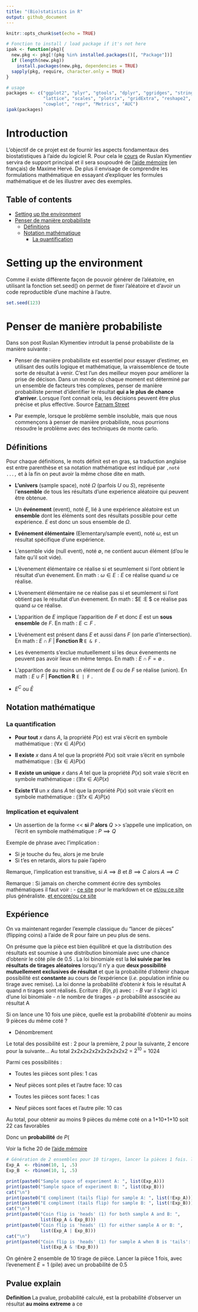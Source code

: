 ```yaml
---
title: "(Bio)statistics in R"
output: github_document
---
```


```r
knitr::opts_chunk$set(echo = TRUE)

# Fonction to install / load package if it's not here
ipak <- function(pkg){
  new.pkg <- pkg[!(pkg %in% installed.packages()[, "Package"])]
  if (length(new.pkg)) 
    install.packages(new.pkg, dependencies = TRUE)
  sapply(pkg, require, character.only = TRUE)
}

# usage
packages <- c("ggplot2", "plyr", "gtools", "dplyr", "ggridges", "stringr", "RColorBrewer",
              "lattice", "scales", "plotrix", "gridExtra", "reshape2", "tidyr", "randomForest",
              "cowplot", "repr", "Metrics", "AUC")
ipak(packages)

```

# Introduction

L'objectif de ce projet est de fournir les aspects fondamentaux des biostatistiques à l'aide du logiciel R. Pour cela le [cours](https://www.kaggle.com/ruslankl/bio-statistics-in-r-part-1) de Ruslan Klymentiev servira de support principal et il sera soupoudré de [l'aide mémoire](https://cran.r-project.org/doc/contrib/Herve-Aide-memoire-statistique.pdf) (en français) de Maxime Hervé. De plus il envisage de comprendre les formulations mathématique en essayant d'expliquer les formules mathématique et de les illustrer avec des exemples.

## Table of contents
* [Setting up the environment](#Setting-up-the-environment)
* [Penser de manière probabiliste](#Penser-de-manière-probabiliste)
  * [Définitions](#définitions)
  * [Notation mathématique](#notation-mathématique)
    * [La quantification](#la-quantification)

# Setting up the environment

Comme il existe différente façon de pouvoir générer de l'aléatoire, en utilisant la fonction set.seed() on permet de fixer l'aléatoire et d'avoir un code reproductible d'une machine à l'autre.

```r
set.seed(123)
```

# Penser de manière probabiliste

Dans son post Ruslan Klymentiev introduit la pensé probabiliste de la manière suivante : 

- Penser de manière probabiliste est essentiel pour essayer d'estimer, en utilisant des outils logique et mathématique, la vraissemblence de toute sorte de résultat à venir. C'est l'un des meilleur moyen pour améliorer la prise de décison. Dans un monde où chaque moment est déterminé par un ensemble de facteurs très complexes, penser de manière probabiliste permet d'identifier le résultat **qui a le plus de chance d'arriver**. Lorsque l'ont connait cela, les décisions peuvent être plus précise et plus effective. Source [Farnam Street](https://fs.blog/2018/05/probabilistic-thinking/)

- Par exemple, lorsque le problème semble insoluble, mais que nous commençons à penser de manière probabiliste, nous pourrions résoudre le problème avec des techniques de monte carlo.

## Définitions 

Pour chaque définitions, le mots définit est en gras, sa traduction anglaise est entre parenthèse et sa notation mathématique est indiqué par `,noté ...,` et à la fin on peut avoir la même chose dite en math.


- **L'univers** (sample space), noté $\Omega$ (parfois $U$ ou $S$), représente l'**ensemble** de tous les résultats d'une experience aléatoire qui peuvent être obtenue.

- Un **événement** (event), noté $E$, lié à une expérience aléatoire est un **ensemble** dont les éléments sont des résultats possible pour cette expérience. $E$ est donc un sous ensemble de $\Omega$.

- **Evénement élémentaire** (Elementary/sample event), noté $\omega$, est un résultat spécifique d'une expérience.

- L'ensemble vide (null event), noté $\emptyset$, ne contient aucun élément (d'ou le faite qu'il soit vide).

- L'évenement élémentaire ce réalise si et seumlement si l'ont obtient le résultat d'un évenement. En math : $\omega\in E:E$ ce réalise quand $\omega$ ce réalise.

- L'évenement élémentaire ne ce réalise pas si et seumlement si l'ont obtient pas le résultat d'un évenement. En math : $\omega\notin E :E $ ce réalise pas quand $\omega$ ce réalise.

- L'apparition de $E$ implique l'apparition de $F$ et donc $E$ est un **sous ensemble** de $F$. En math : $E\subset F$ .

- L'événement est présent dans $E$ et aussi dans $F$ (on parle d'intersection). En math : $E\cap F$ | **Fonction R** `E & F` .

- Les évenements s'exclue mutuellement si les deux évenements ne peuvent pas avoir lieux en même temps. En math : $E\cap F = \emptyset$ .

- L'apparition de au moins un élément de $E$ ou de $F$ se réalise (union). En math : $E \cup F$ | **Fonction R** `E | F` .

- $E^{C}$ ou $\bar{E}$ 


## Notation mathématique

### La quantification

- **Pour tout** $x$ dans $A$, la propriété $P(x)$ est vrai s'écrit en symbole mathématique : $(\forall x \in A) P(x)$

- **Il existe** $x$ dans $A$ tel que la propriété $P(x)$ soit vraie s'écrit en symbole mathématique : $(\exists x \in A) P(x)$

- **Il existe un unique** $x$ dans $A$ tel que la propriété $P(x)$ soit vraie s'écrit en symbole mathématique : $(\exists! x \in A) P(x)$

- **Existe t'il** un $x$ dans $A$ tel que la propriété $P(x)$ soit vraie s'écrit en symbole mathématique : $(\exists? x \in A) P(x)$

### Implication et equivalent

- Un assertion de la forme << **si** $P$ **alors** $Q$ >> s'appelle une implication, on l'écrit en symbole mathématique :  $P\implies Q$

Exemple de phrase avec l'implication :

- Si je touche du feu, alors je me brule
- Si t'es en retards, alors tu paie l'apéro

Remarque, l'implication est transitive, si $A\implies B$ et $B\implies C$ alors $A\implies C$

Remarque : Si jamais on cherche comment écrire des symboles mathématiques il faut voir : - [ce site](http://csrgxtu.github.io/2015/03/20/Writing-Mathematic-Fomulars-in-Markdown/) pour le markdown et ce [et/ou ce site](https://en.wikibooks.org/wiki/LaTeX/Mathematics) plus généraliste.
[et encore/ou ce site](https://openclassrooms.com/forum/sujet/formulaire-de-formules-latex-84687)

## Expérience

On va maintenant regarder l'exemple classique du "lancer de pièces" (flipping coins) a l'aide de R pour faire un peu plus de sens.

On présume que la pièce est bien équilibré et que la distribution des résultats est soumise à une distribution binomiale avec une chance d'obtenir le côté pile de 0.5 . La loi binomiale est la **loi suivie par les résultats de tirages aléatoires** lorsqu'il n'y a que **deux possibilité mutuellement exclusives de résultat** et que la probabilité d'obtenir chaque possibilité est **constante** au cours de l'expérience (*i.e.* population infinie ou tirage avec remise). La loi donne la probabilité d'obtenir $k$ fois le résultat A quand $n$ tirages sont réalisés.
Ecriture : $B(n,p)$ avec :
- $B$ var il s'agit ici d'une loi binomiale
- $n$ le nombre de tirages
- $p$ probabilité assosciée au résultat A

Si on lance une 10 fois une pièce, quelle est la probabilité d'obtenir au moins 9 pièces du même coté ?

- Dénombrement 
 
 Le total des possibilité est : 2 pour la première, 2 pour la suivante, 2 encore pour la suivante... 
 Au total 2x2x2x2x2x2x2x2x2x2 = $2^{10}$ = 1024
 
 Parmi ces possibilités :
 
- Toutes les pièces sont piles: 1 cas

- Neuf pièces sont piles et l'autre face: 10 cas

- Toutes les pièces sont faces: 1 cas

- Neuf pièces sont faces et l'autre pile: 10 cas

Au total, pour obtenir au moins 9 pièces du même coté on a 1+10+1+10 soit 22 cas favorables

Donc un **probabilité** de $P($

Voir la fiche 20 de [l'aide mémoire](https://cran.r-project.org/doc/contrib/Herve-Aide-memoire-statistique.pdf)
```r
# Génération de 2 ensembles pour 10 tirages, lancer la pièces 1 fois. l'événement E = 1 (pile) avec un probabilité de 0.5
Exp_A  <- rbinom(10, 1, .5)
Exp_B  <- rbinom(10, 1, .5)

print(paste0("Sample space of experiment A: ", list(Exp_A)))
print(paste0("Sample space of experiment B: ", list(Exp_B)))
cat("\n")
print(paste0("E compliment (tails flip) for sample A: ", list(!Exp_A)))
print(paste0("E compliment (tails flip) for sample B: ", list(!Exp_B)))
cat("\n")
print(paste0("Coin flip is 'heads' (1) for both sample A and B: ",
             list(Exp_A & Exp_B)))
print(paste0("Coin flip is 'heads' (1) for either sample A or B: ",
             list(Exp_A | Exp_B)))
cat("\n")
print(paste0("Coin flip is 'heads' (1) for sample A when B is 'tails': ",
             list(Exp_A & !Exp_B)))
```

On génère 2 ensemble de 10 tirage de pièce. Lancer la pièce 1 fois, avec l'evenement $E=1$ (pile) avec un probabilité de 0.5


## Pvalue explain

**Definition**  La pvalue, probabilité calculé, est la probabilité d'observer un résultat **au moins extreme** a ce

```r

```

```r
```

```r
```

```r
```

```r
```

```r
```

```r
```